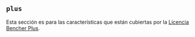 
## `plus`

Esta sección es para las características que están cubiertas por la [Licencia Bencher Plus](/legal/plus).

<PlusGitHub />
<PlusStats />
